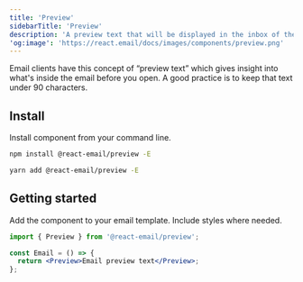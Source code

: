 ```yaml
---
title: 'Preview'
sidebarTitle: 'Preview'
description: 'A preview text that will be displayed in the inbox of the recipient.'
'og:image': 'https://react.email/docs/images/components/preview.png'
---
```



<Info>
  Email clients have this concept of “preview text” which gives insight into
  what's inside the email before you open. A good practice is to keep that text
  under 90 characters.
</Info>

## Install

Install component from your command line.

<CodeGroup>

```sh npm
npm install @react-email/preview -E
```

```sh yarn
yarn add @react-email/preview -E
```

</CodeGroup>

## Getting started

Add the component to your email template. Include styles where needed.

```jsx
import { Preview } from '@react-email/preview';

const Email = () => {
  return <Preview>Email preview text</Preview>;
};
```

<Support />
